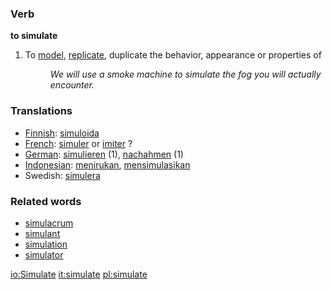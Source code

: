 === Verb ===
'''to simulate'''

# To [[model]], [[replicate]], duplicate the behavior, appearance or properties of
#: ''We will use a smoke machine to simulate the fog you will actually encounter.''

=== Translations ===
*[[Finnish]]: [[simuloida]]
*[[French]]: [[simuler]] or [[imiter]] ?
*[[German]]: [[simulieren]] (1), [[nachahmen]] (1)
*[[Indonesian]]: [[tiru|menirukan]], [[simulasi|mensimulasikan]]
*Swedish: [[simulera]]

=== Related words ===
*[[simulacrum]]
*[[simulant]]
*[[simulation]]
*[[simulator]]

[[io:Simulate]]
[[it:simulate]]
[[pl:simulate]]